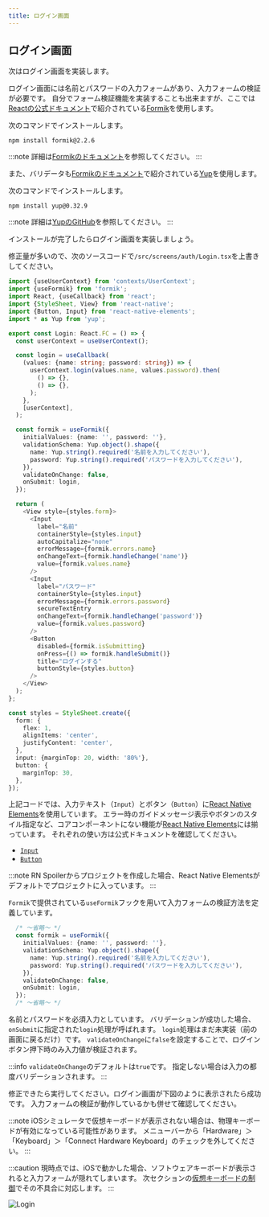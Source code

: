 ```yaml
---
title: ログイン画面
---
```


## ログイン画面

次はログイン画面を実装します。

ログイン画面には名前とパスワードの入力フォームがあり、入力フォームの検証が必要です。
自分でフォーム検証機能を実装することも出来ますが、ここでは[Reactの公式ドキュメント](https://ja.reactjs.org/docs/forms.html#fully-fledged-solutions)で紹介されている[Formik](https://formik.org/)を使用します。

次のコマンドでインストールします。

```console
npm install formik@2.2.6
```

:::note
詳細は[Formikのドキュメント](https://formik.org/docs/overview)を参照してください。
:::

また、バリデータも[Formikのドキュメント](https://formik.org/docs/overview#complementary-packages)で紹介されている[Yup](https://github.com/jquense/yup)を使用します。

次のコマンドでインストールします。

```console
npm install yup@0.32.9
```

:::note
詳細は[YupのGitHub](https://github.com/jquense/yup)を参照してください。
:::

インストールが完了したらログイン画面を実装しましょう。

修正量が多いので、次のソースコードで`/src/screens/auth/Login.tsx`を上書きしてください。

```typescript jsx title="/src/screens/auth/Login.tsx"
import {useUserContext} from 'contexts/UserContext';
import {useFormik} from 'formik';
import React, {useCallback} from 'react';
import {StyleSheet, View} from 'react-native';
import {Button, Input} from 'react-native-elements';
import * as Yup from 'yup';

export const Login: React.FC = () => {
  const userContext = useUserContext();

  const login = useCallback(
    (values: {name: string; password: string}) => {
      userContext.login(values.name, values.password).then(
        () => {},
        () => {},
      );
    },
    [userContext],
  );

  const formik = useFormik({
    initialValues: {name: '', password: ''},
    validationSchema: Yup.object().shape({
      name: Yup.string().required('名前を入力してください'),
      password: Yup.string().required('パスワードを入力してください'),
    }),
    validateOnChange: false,
    onSubmit: login,
  });

  return (
    <View style={styles.form}>
      <Input
        label="名前"
        containerStyle={styles.input}
        autoCapitalize="none"
        errorMessage={formik.errors.name}
        onChangeText={formik.handleChange('name')}
        value={formik.values.name}
      />
      <Input
        label="パスワード"
        containerStyle={styles.input}
        errorMessage={formik.errors.password}
        secureTextEntry
        onChangeText={formik.handleChange('password')}
        value={formik.values.password}
      />
      <Button
        disabled={formik.isSubmitting}
        onPress={() => formik.handleSubmit()}
        title="ログインする"
        buttonStyle={styles.button}
      />
    </View>
  );
};

const styles = StyleSheet.create({
  form: {
    flex: 1,
    alignItems: 'center',
    justifyContent: 'center',
  },
  input: {marginTop: 20, width: '80%'},
  button: {
    marginTop: 30,
  },
});
```

上記コードでは、入力テキスト（`Input`）とボタン（`Button`）に[React Native Elements](https://reactnativeelements.com/)を使用しています。
エラー時のガイドメッセージ表示やボタンのスタイル指定など、コアコンポーネントにない機能が[React Native Elements](https://reactnativeelements.com/)には揃っています。
それぞれの使い方は公式ドキュメントを確認してください。

- [`Input`](https://reactnativeelements.com/docs/input)
- [`Button`](https://reactnativeelements.com/docs/button)

:::note
RN Spoilerからプロジェクトを作成した場合、React Native Elementsがデフォルトでプロジェクトに入っています。
:::

`Formik`で提供されている`useFormik`フックを用いて入力フォームの検証方法を定義しています。

```typescript jsx
  /* ～省略～ */
  const formik = useFormik({
    initialValues: {name: '', password: ''},
    validationSchema: Yup.object().shape({
      name: Yup.string().required('名前を入力してください'),
      password: Yup.string().required('パスワードを入力してください'),
    }),
    validateOnChange: false,
    onSubmit: login,
  });
  /* ～省略～ */
```

名前とパスワードを必須入力としています。
バリデーションが成功した場合、`onSubmit`に指定された`login`処理が呼ばれます。
`login`処理はまだ未実装（前の画面に戻るだけ）です。
`validateOnChange`に`false`を設定することで、ログインボタン押下時のみ入力値が検証されます。

:::info
`validateOnChange`のデフォルトは`true`です。
指定しない場合は入力の都度バリデーションされます。
:::

修正できたら実行してください。ログイン画面が下図のように表示されたら成功です。
入力フォームの検証が動作しているかも併せて確認してください。

:::note
iOSシミュレータで仮想キーボードが表示されない場合は、物理キーボードが有効になっている可能性があります。
メニューバーから「Hardware」＞「Keyboard」＞「Connect Hardware Keyboard」のチェックを外してください。
:::

:::caution
現時点では、iOSで動かした場合、ソフトウェアキーボードが表示されると入力フォームが隠れてしまいます。
次セクションの[仮想キーボードの制御](keyboard-avoiding-view.mdx)でその不具合に対応します。
:::

![Login](../app-hands-on/login.png)

